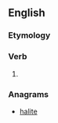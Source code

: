 ==English==

===Etymology===
{{suffix|ail|eth}}

===Verb===
{{en-verb form}}

# {{en-archaic third-person singular of|ail}}

===Anagrams===
* [[halite#English|halite]]